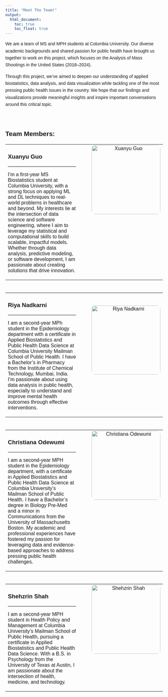 ```yaml
---
title: "Meet The Team!"
output: 
  html_document:
    toc: true
    toc_float: true
---
```


We are a team of MS and MPH students at Columbia University. Our diverse academic backgrounds and shared passion for public health have brought us together to work on this project, which focuses on the Analysis of Mass Shootings in the United States (2018–2024).

Through this project, we’ve aimed to deepen our understanding of applied biostatistics, data analysis, and data visualization while tackling one of the most pressing public health issues in the country. We hope that our findings and visualizations provide meaningful insights and inspire important conversations around this critical topic.

<br>

## **Team Members**:

<head>
    <meta charset="UTF-8">
    <meta name="viewport" content="width=device-width, initial-scale=1.0">
    <title>Team Members</title>
    <style>
        body {
            font-family: Arial, sans-serif;
            margin: 20px;
            line-height: 1.6;
        }
        table {
            width: 100%;
            margin-bottom: 40px; 
            border-collapse: collapse;
        }
        td {
            vertical-align: top;
        }
        td.text {
            width: 65%; 
            padding-right: 30px;
        }
        td.image {
            width: 35%; 
            text-align: center;
            padding-left: 20px;
        }
        img {
            width: 220px; 
            border-radius: 10px;
        }
        h2 {
            margin-bottom: 10px;
        }
        hr {
            border: 0;
            border-top: 1px solid #ddd;
            margin: 10px 0;
        }
        ul {
            padding-left: 20px; 
        }
    </style>
</head>
<body>

<!-- Xuanyu Guo -->
<table>
  <tr>
    <td class="text">
      <h3>Xuanyu Guo</h3>
      <hr>
      <p>I’m a first-year MS Biostatistics student at Columbia University, with a strong focus on applying ML and DL techniques to real-world problems in healthcare and beyond. My interests lie at the intersection of data science and software engineering, where I aim to leverage my statistical and computational skills to build scalable, impactful models. Whether through data analysis, predictive modeling, or software development, I am passionate about creating solutions that drive innovation.</p>
    </td>
    <td class="image">
      <img src="Pictures/Xuanyu.jpeg" alt="Xuanyu Guo">
    </td>
  </tr>
</table>

<!-- Riya Nadkarni -->
<table>
  <tr>
    <td class="text">
      <h3>Riya Nadkarni</h3>
      <hr>
      <p>I am a second-year MPh student in the Epidemiology department with a certificate in Applied Biostatistics and Public Health Data Science at Columbia University Mailman School of Public Health. I have a Bachelor's in Pharmacy from the Institute of Chemical Technology, Mumbai, India. I’m passionate about using data analysis in public health, especially to understand and improve mental health outcomes through effective interventions.</p>
    </td>
    <td class="image" style="padding-top: 40px;">
      <img src="Pictures/Riya.JPG" alt="Riya Nadkarni">
    </td>
  </tr>
</table>

<!-- Christiana Odewumi -->
<table>
  <tr>
    <td class="text">
      <h3>Christiana Odewumi</h3>
      <hr>
      <p>I am a second-year MPH student in the Epidemiology department, with a certificate in Applied Biostatistics and Public Health Data Science at Columbia University's Mailman School of Public Health. I have a Bachelor’s degree in Biology Pre-Med and a minor in Communications from the University of Massachusetts Boston. My academic and professional experiences have fostered my passion for leveraging data and evidence-based approaches to address pressing public health challenges.</p>
    </td>
    <td class="image">
      <img src="Pictures/Christiana.jpg" alt="Christiana Odewumi">
    </td>
  </tr>
</table>

<!-- Shehzrin Shah -->
<table>
  <tr>
    <td class="text">
      <h3>Shehzrin Shah</h3>
      <hr>
      <p>I am a second-year MPH student in Health Policy and Management at Columbia University's Mailman School of Public Health, pursuing a certificate in Applied Biostatistics and Public Health Data Science. With a B.S. in Psychology from the University of Texas at Austin, I am passionate about the intersection of health, medicine, and technology.</p>
    </td>
    <td class="image">
      <img src="Pictures/Shez.jpeg" alt="Shehzrin Shah">
    </td>
  </tr>
</table>

</body>
</html>





